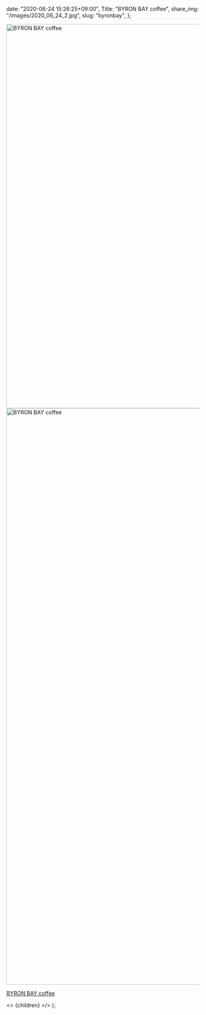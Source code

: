 
  date: "2020-06-24 15:26:25+09:00",
  Title: "BYRON BAY coffee",
  share_img: "/images/2020_06_24_2.jpg",
  slug: "byronbay",
};

<img src="/Users/dream_exp/Desktop/Projects/ikyoukoujitsu/ikyoukoujitsu-v2/public/images/2020_06_24_2.jpg" alt="BYRON BAY coffee" width="1500" height="1000" />
<img src="/Users/dream_exp/Desktop/Projects/ikyoukoujitsu/ikyoukoujitsu-v2/public/images/2020_06_24_1.jpg" alt="BYRON BAY coffee" width="1000" height="1500" />

<a href="http://www.byronbaycoffeejapan.com/">BYRON BAY coffee</a>

  <>
    <Head>
      <title>{meta.Title} | 異郷好実</title>
    </Head>
    <PostLayout meta={meta}>{children}</PostLayout>
  </>
);
